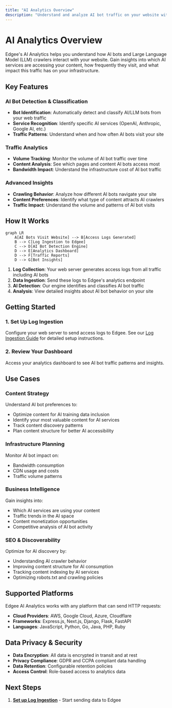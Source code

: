 ```yaml
---
title: "AI Analytics Overview"
description: "Understand and analyze AI bot traffic on your website with Edgee's comprehensive analytics platform."
---
```



<EdgeeSdk />

# AI Analytics Overview

Edgee's AI Analytics helps you understand how AI bots and Large Language Model (LLM) crawlers interact with your website. Gain insights into which AI services are accessing your content, how frequently they visit, and what impact this traffic has on your infrastructure.

## Key Features

### AI Bot Detection & Classification
- **Bot Identification**: Automatically detect and classify AI/LLM bots from your web traffic
- **Service Recognition**: Identify specific AI services (OpenAI, Anthropic, Google AI, etc.)
- **Traffic Patterns**: Understand when and how often AI bots visit your site

### Traffic Analytics
- **Volume Tracking**: Monitor the volume of AI bot traffic over time
- **Content Analysis**: See which pages and content AI bots access most
- **Bandwidth Impact**: Understand the infrastructure cost of AI bot traffic

### Advanced Insights
- **Crawling Behavior**: Analyze how different AI bots navigate your site
- **Content Preferences**: Identify what type of content attracts AI crawlers
- **Traffic Impact**: Understand the volume and patterns of AI bot visits

## How It Works

```mermaid
graph LR
    A[AI Bots Visit Website] --> B[Access Logs Generated]
    B --> C[Log Ingestion to Edgee]
    C --> D[AI Bot Detection Engine]
    D --> E[Analytics Dashboard]
    D --> F[Traffic Reports]
    D --> G[Bot Insights]
```

1. **Log Collection**: Your web server generates access logs from all traffic including AI bots
2. **Data Ingestion**: Send these logs to Edgee's analytics endpoint
3. **AI Detection**: Our engine identifies and classifies AI bot traffic
4. **Analysis**: View detailed insights about AI bot behavior on your site

## Getting Started

### 1. Set Up Log Ingestion
Configure your web server to send access logs to Edgee. See our [Log Ingestion Guide](/services/ai-analytics/log-ingestion) for detailed setup instructions.

### 2. Review Your Dashboard
Access your analytics dashboard to see AI bot traffic patterns and insights.

## Use Cases

### Content Strategy
Understand AI bot preferences to:
- Optimize content for AI training data inclusion
- Identify your most valuable content for AI services
- Track content discovery patterns
- Plan content structure for better AI accessibility

### Infrastructure Planning
Monitor AI bot impact on:
- Bandwidth consumption
- CDN usage and costs
- Traffic volume patterns

### Business Intelligence
Gain insights into:
- Which AI services are using your content
- Traffic trends in the AI space
- Content monetization opportunities
- Competitive analysis of AI bot activity

### SEO & Discoverability
Optimize for AI discovery by:
- Understanding AI crawler behavior
- Improving content structure for AI consumption
- Tracking content indexing by AI services
- Optimizing robots.txt and crawling policies

## Supported Platforms

Edgee AI Analytics works with any platform that can send HTTP requests:

- **Cloud Providers**: AWS, Google Cloud, Azure, Cloudflare
- **Frameworks**: Express.js, Next.js, Django, Flask, FastAPI
- **Languages**: JavaScript, Python, Go, Java, PHP, Ruby

## Data Privacy & Security

- **Data Encryption**: All data is encrypted in transit and at rest
- **Privacy Compliance**: GDPR and CCPA compliant data handling
- **Data Retention**: Configurable retention policies
- **Access Control**: Role-based access to analytics data

## Next Steps

1. **[Set up Log Ingestion](/services/ai-analytics/log-ingestion)** - Start sending data to Edgee